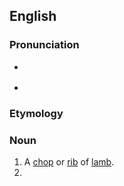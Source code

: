 ==English==

===Pronunciation===
* {{a|UK}} {{IPA|/ˈlæm.tʃɒp/|lang=en}}
* {{a|US}} {{IPA|/ˈlæm.tʃɑp/|lang=en}}

===Etymology===
{{compound|en|lamb|chop}}

===Noun===
{{en-noun}}

# A [[chop]] or [[rib]] of [[lamb]].
# {{n-g|A term of [[endearment]].}}